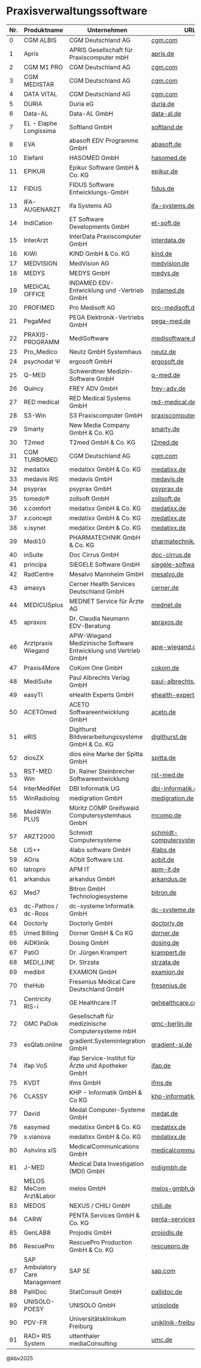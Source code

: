 # Praxisverwaltungssoftware

| Nr. | Produktname      | Unternehmen                            | URL                            |
|-----|------------------|----------------------------------------|--------------------------------|
| 0   | CGM ALBIS        | CGM Deutschland AG                      | [cgm.com](https://www.cgm.com/de) |
| 1   | Apris            | APRIS Gesellschaft für Praxiscomputer mbH | [apris.de](https://www.apris.de)   |
| 2   | CGM M1 PRO       | CGM Deutschland AG                      | [cgm.com](https://www.cgm.com/de) |
| 3   | CGM MEDISTAR     | CGM Deutschland AG                      | [cgm.com](https://www.cgm.com/de) |
| 4   | DATA VITAL       | CGM Deutschland AG                      | [cgm.com](https://www.cgm.com/de) |
| 5   | DURIA            | Duria eG                                | [duria.de](https://www.duria.de)   |
| 6   | Data-AL          | Data-AL GmbH                            | [data-al.de](https://www.data-al.de) |
| 7   | EL - Elaphe Longissima | Softland GmbH                  | [softland.de](https://www.softland.de)|
| 8   | EVA              | abasoft EDV Programme GmbH              | [abasoft.de](https://www.abasoft.de) |
| 10  | Elefant          | HASOMED GmbH                            | [hasomed.de](https://www.hasomed.de) |
| 11  | EPIKUR           | Epikur Software GmbH & Co. KG           | [epikur.de](https://www.epikur.de)  |
| 12  | FIDUS            | FIDUS Software Entwicklungs-GmbH        | [fidus.de](https://www.fidus.de)   |
| 13  | IFA-AUGENARZT    | ifa Systems AG                          | [ifa-systems.de](https://www.ifa-systems.de) |
| 14  | IndiCation       | ET Software Developments GmbH           | [et-soft.de](https://www.et-soft.de) |
| 15  | InterArzt        | InterData Praxiscomputer GmbH           | [interdata.de](https://www.interdata.de) |
| 16  | KiWi             | KIND GmbH & Co. KG                     | [kind.de](https://www.kind.de)  |
| 17  | MEDVISION        | MedVision AG                           | [medvision.de](https://www.medvision.de) |
| 18  | MEDYS            | MEDYS GmbH                             | [medys.de](https://www.medys.de) |
| 19  | MEDICAL OFFICE   | INDAMED EDV-Entwicklung und -Vertrieb GmbH | [indamed.de](https://www.indamed.de) |
| 20  | PROFIMED         | Pro Medisoft AG                        | [pro-medisoft.de](https://www.pro-medisoft.de) |
| 21  | PegaMed          | PEGA Elektronik-Vertriebs GmbH         | [pega-med.de](https://www.pega-med.de) |
| 22  | PRAXIS-PROGRAMM  | MediSoftware                           | [medisoftware.de](https://www.medisoftware.de) |
| 23  | Pro_Medico       | Neutz GmbH Systemhaus                  | [neutz.de](https://www.neutz.de) |
| 24  | psychodat Ψ      | ergosoft GmbH                          | [ergosoft.de](https://www.ergosoft.de) |
| 25  | Q-MED            | Schwerdtner Medizin-Software GmbH      | [q-med.de](https://www.q-med.de) |
| 26  | Quincy           | FREY ADV GmbH                          | [frey-adv.de](https://www.frey-adv.de) |
| 27  | RED medical      | RED Medical Systems GmbH               | [red-medical.de](https://www.red-medical.de) |
| 28  | S3-Win           | S3 Praxiscomputer GmbH                 | [praxiscomputer.de](https://www.praxiscomputer.de/) |
| 29  | Smarty           | New Media Company GmbH & Co. KG        | [smarty.de](https://www.smarty.de) |
| 30  | T2med            | T2med GmbH & Co. KG                    | [t2med.de](https://www.t2med.de) |
| 31  | CGM TURBOMED     | CGM Deutschland AG                     | [cgm.com](https://www.cgm.com/de) |
| 32  | medatixx         | medatixx GmbH & Co. KG                 | [medatixx.de](https://www.medatixx.de) |
| 33  | medavis RIS      | medavis GmbH                           | [medavis.de](https://www.medavis.de) |
| 34  | psyprax          | psyprax GmbH                           | [psyprax.de](https://www.psyprax.de) |
| 35  | tomedo®          | zollsoft GmbH                          | [zollsoft.de](https://www.zollsoft.de) |
| 36  | x.comfort        | medatixx GmbH & Co. KG                 | [medatixx.de](https://www.medatixx.de) |
| 37  | x.concept        | medatixx GmbH & Co. KG                 | [medatixx.de](https://www.medatixx.de) |
| 38  | x.isynet         | medatixx GmbH & Co. KG                 | [medatixx.de](https://www.medatixx.de) |
| 39  | Medi10           | PHARMATECHNIK GmbH & Co. KG            | [pharmatechnik.de](https://www.pharmatechnik.de) |
| 40  | inSuite          | Doc Cirrus GmbH                        | [doc-cirrus.de](https://www.doc-cirrus.de) |
| 41  | principa         | SIEGELE Software GmbH                  | [siegele-software.de](https://www.siegele-software.de) |
| 42  | RadCentre        | Mesalvo Mannheim GmbH                  | [mesalvo.de](https://www.mesalvo.de) |
| 43  | amasys           | Cerner Health Services Deutschland GmbH| [cerner.de](https://www.cerner.de) |
| 44  | MEDICUSplus      | MEDNET Service für Ärzte AG            | [mednet.de](https://www.mednet.de) |
| 45  | apraxos          | Dr. Claudia Neumann EDV-Beratung       | [apraxos.de](https://www.apraxos.de) |
| 46  | Arztpraxis Wiegand | APW-Wiegand Medizinische Software Entwicklung und Vertrieb GmbH | [apw-wiegand.de](https://www.apw-wiegand.de) |
| 47  | Praxis4More      | CoKom One GmbH                         | [cokom.de](https://www.cokom.de) |
| 48  | MediSuite        | Paul Albrechts Verlag GmbH             | [paul-albrechts.de](https://www.paul-albrechts.de) |
| 49  | easyTI           | eHealth Experts GmbH                   | [ehealth-experts.de](https://www.ehealth-experts.de) |
| 50  | ACETOmed         | ACETO Softwareentwicklung GmbH         | [aceto.de](https://www.aceto.de) |
| 51  | eRIS             | Digithurst Bildverarbeitungssysteme GmbH & Co. KG | [digithurst.de](https://www.digithurst.de) |
| 52  | diosZX           | dios eine Marke der Spitta GmbH        | [spitta.de](https://www.spitta.de) |
| 53  | RST-MED Win      | Dr. Rainer Steinbrecher Softwareentwicklung | [rst-med.de](https://www.rst-med.de) |
| 54  | InterMediNet     | DBI Informatik UG                      | [dbi-informatik.de](https://www.dbi-informatik.de) |
| 55  | WinRadiolog      | medigration GmbH                       | [medigration.de](https://www.medigration.de) |
| 56  | Med4Win PLUS     | Müritz COMP Greifswald Computersystemhaus GmbH | [mcomp.de](https://www.mcomp.de) |
| 57  | ARZT2000         | Schmidt Computersysteme                | [schmidt-computersysteme.de](https://www.schmidt-computersysteme.de) |
| 58  | LIS++            | 4labs software GmbH                    | [4labs.de](https://www.4labs.de) |
| 59  | AOris            | AObit Software Ltd.                    | [aobit.de](https://www.aobit.de) |
| 60  | latropro         | APM IT                                 | [apm-it.de](https://www.apm-it.de) |
| 61  | arkandus         | arkandus GmbH                          | [arkandus.de](https://www.arkandus.de) |
| 62  | Med7             | Bitron GmbH Technologiesysteme         | [bitron.de](https://www.bitron.de) |
| 63  | dc-Pathos / dc-Ross | dc-systeme Informatik GmbH       | [dc-systeme.de](https://www.dc-systeme.de) |
| 64  | Doctorly         | Doctorly GmbH                          | [doctorly.de](https://www.doctorly.de) |
| 65  | i/med Billing    | Dorner GmbH & Co KG                    | [dorner.de](https://www.dorner.de) |
| 66  | AiDKlinik        | Dosing GmbH                            | [dosing.de](https://www.dosing.de) |
| 67  | PatiO            | Dr. Jürgen Krampert                    | [krampert.de](https://www.krampert.de) |
| 68  | MEDI_LINE        | Dr. Strzata                            | [strzata.de](https://www.strzata.de) |
| 69  | medibit          | EXAMION GmbH                           | [examion.de](https://www.examion.de) |
| 70  | theHub           | Fresenius Medical Care Deutschland GmbH| [fresenius.de](https://www.fresenius.de) |
| 71  | Centricity RIS-i | GE Healthcare IT                       | [gehealthcare.com](https://www.gehealthcare.com) |
| 72  | GMC PaDok        | Gesellschaft für medizinische Computersysteme mbH | [gmc-berlin.de](https://www.gmc-berlin.de) |
| 73  | esQlab.online    | gradient.Systemintegration GmbH        | [gradient-si.de](https://www.gradient-si.de) |
| 74  | ifap VoS         | ifap Service-Institut für Ärzte und Apotheker GmbH | [ifap.de](https://www.ifap.de) |
| 75  | KVDT             | ifms GmbH                              | [ifms.de](https://www.ifms.de) |
| 76  | CLASSY           | KHP - Informatik GmbH & Co KG          | [khp-informatik.de](https://www.khp-informatik.de) |
| 77  | David            | Medat Computer-Systeme GmbH            | [medat.de](https://www.medat.de) |
| 78  | easymed          | medatixx GmbH & Co. KG                 | [medatixx.de](https://www.medatixx.de) |
| 79  | x.vianova        | medatixx GmbH & Co. KG                 | [medatixx.de](https://www.medatixx.de) |
| 80  | Ashvins xIS      | MedicalCommunications GmbH             | [medicalcommunications.de](https://www.medicalcommunications.de) |
| 81  | J-MED            | Medical Data Investigation (MDI) GmbH  | [mdigmbh.de](https://www.mdigmbh.de) |
| 82  | MELOS MeCom Arzt&Labor | melos GmbH                 | [melos-gmbh.de](https://www.melos-gmbh.de) |
| 83  | MEDOS            | NEXUS / CHILI GmbH                     | [chili.de](https://www.chili.de) |
| 84  | CARW             | PENTA Services GmbH & Co. KG           | [penta-services.de](https://www.penta-services.de) |
| 85  | GenLAB8          | Projodis GmbH                          | [projodis.de](https://www.projodis.de) |
| 86  | RescuePro        | RescuePro Production GmbH & Co. KG     | [rescuepro.de](https://www.rescuepro.de) |
| 87  | SAP Ambulatory Care Management | SAP SE               | [sap.com](https://www.sap.com) |
| 88  | PalliDoc         | StatConsult GmbH                       | [pallidoc.de](https://www.pallidoc.de/) |
| 89  | UNISOLO-POESY    | UNISOLO GmbH                           | [unisolode](https://www.unisolo.de) |
| 90  | PDV-FR           | Universitätsklinikum Freiburg          | [uniklinik-freiburg.de](https://www.uniklinik-freiburg.de) |
| 91  | RAD+ RIS System  | uttenthaler mediaConsulting            | [umc.de](https://www.umc.de) |

@kbv2025
